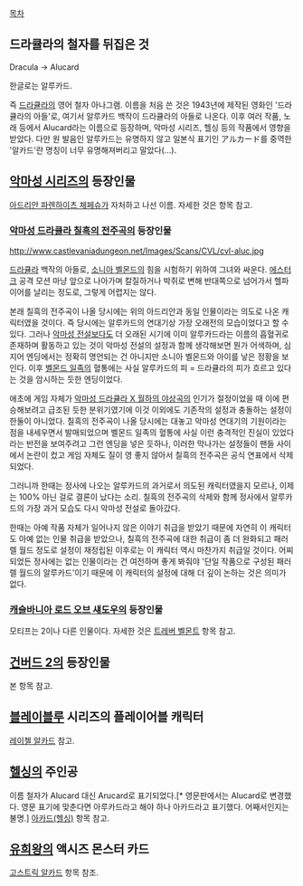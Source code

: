 [[목차]]
== 드라큘라의 철자를 뒤집은 것 ==
Dracula → Alucard

한글로는 알루카드.

즉 [[드라큘라]]의 영어 철자 아나그램. 이름을 처음 쓴 것은 1943년에 제작된 영화인 '드라큘라의 아들'로, 여기서 알루카드 백작이 드라큘라의 아들로 나온다. 이후 여러 작품, 노래 등에서 Alucard라는 이름으로 등장하며, 악마성 시리즈, 헬싱 등의 작품에서 영향을 받았다. 다만 원 발음인 알루카드는 유명하지 않고 일본식 표기인 アルカード를 중역한 '알카드'란 명칭이 너무 유명해져버리고 말았다(…).

== [[악마성 시리즈]]의 등장인물 ==
[[아드리안 파렌하이츠 체페슈]]가 자처하고 나선 이름. 자세한 것은 항목 참고.

=== [[악마성 드라큘라 칠흑의 전주곡]]의 등장인물 ===
http://www.castlevaniadungeon.net/Images/Scans/CVL/cvl-aluc.jpg

[[드라큘라]] 백작의 아들로, [[소니아 벨몬드]]의 힘을 시험하기 위하여 그녀와 싸운다. [[에스터크]] 공격 모션 마냥 앞으로 나아가며 칼질하거나 박쥐로 변해 반대쪽으로 넘어가서 헬파이어를 날리는 정도로, 그렇게 어렵지는 않다.

본래 칠흑의 전주곡이 나올 당시에는 위의 아드리안과 동일 인물이라는 의도로 나온 캐릭터였을 것이다. 즉 당시에는 알루카드의 연대기상 가장 오래전의 모습이었다고 할 수 있다. 그러나 [[악마성 전설]]보다도 더 오래된 시기에 이미 알루카드라는 이름의 흡혈귀로 존재하며 활동하고 있는 것이 악마성 전설의 설정과 함께 생각해보면 뭔가 어색하며, 심지어 엔딩에서는 정확히 명언되는 건 아니지만 소니아 벨몬드와 아이를 낳은 정황을 보인다. 이후 [[벨몬드 일족]]의 혈통에는 사실 알루카드의 피 = 드라큘라의 피가 흐르고 있다는 것을 암시하는 듯한 엔딩이었다.

애초에 게임 자체가 [[악마성 드라큘라 X 월하의 야상곡]]의 인기가 절정이었을 때 이에 편승해보려고 급조된 듯한 분위기였기에 이것 이외에도 기존작의 설정과 충돌하는 설정이 한둘이 아니었다. 칠흑의 전주곡이 나올 당시에는 대놓고 악마성 연대기의 기원이라는 점을 내세우면서 발매되었으며 벨몬드 일족의 혈통에 사실 이런 충격적인 진실이 있었다라는 반전을 보여주려고 그런 엔딩을 넣은 듯하나, 이러한 막나가는 설정들이 팬들 사이에서 논란이 컸고 게임 자체도 질이 영 좋지 않아서 칠흑의 전주곡은 공식 연표에서 삭제되었다.

그러니까 한때는 정사에 나오는 알루카드의 과거로서 의도된 캐릭터였을지 모르나, 이제는 100% 아닌 걸로 결론이 났다는 소리. 칠흑의 전주곡의 삭제와 함께 정사에서 알루카드의 가장 과거 모습도 다시 악마성 전설로 돌아갔다.

한때는 아예 작품 자체가 일어나지 않은 이야기 취급을 받았기 때문에 자연히 이 캐릭터도 아예 없는 인물 취급을 받았으나, 칠흑의 전주곡에 대한 취급이 좀 더 완화되고 패러렐 월드 정도로 설정이 재정립된 이후로는 이 캐릭터 역시 마찬가지 취급일 것이다. 어찌되었든 정사에는 없는 인물이라는 건 여전하며 좋게 봐줘야 '단일 작품으로 구성된 패러렐 월드의 알루카드'이기 때문에 이 캐릭터의 설정에 대해 더 깊이 논하는 것은 의미가 없다.

=== [[캐슬바니아 로드 오브 섀도우]]의 등장인물 ===
모티프는 2이나 다른 인물이다. 자세한 것은 [[트레버 벨몬트]] 항목 참고.

== [[건버드 2]]의 등장인물 ==
본 항목 참고.

== [[블레이블루]] 시리즈의 플레이어블 캐릭터 ==
[[레이첼 알카드]] 참고.

== [[헬싱]]의 주인공 ==
이름 철자가 Alucard 대신 Arucard로 표기되었다.[* 영문판에서는 Alucard로 변경했다. 영문 표기에 맞춘다면 아루카드라고 해야 하나 아카드라고 표기했다. 어째서인지는 불명.] [[아카드(헬싱)]] 항목 참고.

== [[유희왕/OCG|유희왕]]의 액시즈 몬스터 카드 ==
[[고스트릭#s-4.1|고스트릭 알카드]] 항목 참조.
